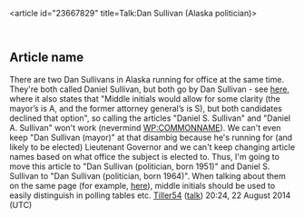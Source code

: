 <article id="23667829" title=Talk:Dan Sullivan (Alaska politician)>
	<talkpage id="23667829" title="Talk:Dan Sullivan (Alaska politician)">
{{WikiProject Biography|living=yes|activepol=yes|class=start|politician-work-group=yes|politician-priority=|listas=Sullivan, Dan}}
{{WikiProject Alaska|class=start|importance=mid}}

==Article name==
There are two Dan Sullivans in Alaska running for office at the same time. They're both called Daniel Sullivan, but both go by Dan Sullivan - see [http://www.today.com/news/two-dan-sullivans-run-office-alaska-1D80082116 here], where it also states that &quot;Middle initials would allow for some clarity (the mayor’s is A, and the former attorney general’s is S), but both candidates declined that option&quot;, so calling the articles &quot;Daniel S. Sullivan&quot; and &quot;Daniel A. Sullivan&quot; won't work (nevermind [[WP:COMMONNAME]]). We can't even keep &quot;Dan Sullivan (mayor)&quot; at that disambig because he's running for (and likely to be elected) Lieutenant Governor and we can't keep changing article names based on what office the subject is elected to. Thus, I'm going to move this article to &quot;Dan Sullivan (politician, born 1951)&quot; and Daniel S. Sullivan to &quot;Dan Sullivan (politician, born 1964)&quot;. When talking about them on the same page (for example, [[United States Senate election in Alaska, 2014|here]]), middle initials should be used to easily distinguish in polling tables etc. [[User:Tiller54|Tiller54]] ([[User talk:Tiller54|talk]]) 20:24, 22 August 2014 (UTC)
	</talkpage>
</article>